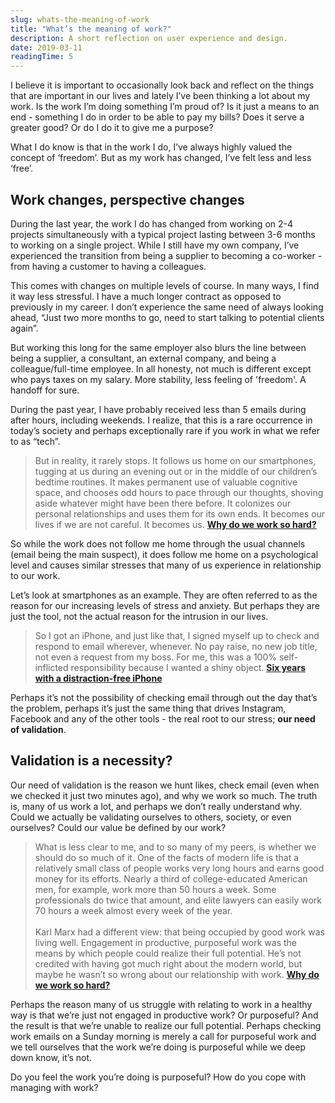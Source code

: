 ```yaml
---
slug: whats-the-meaning-of-work
title: "What’s the meaning of work?"
description: A short reflection on user experience and design.
date: 2019-03-11
readingTime: 5
---
```


I believe it is important to occasionally look back and reflect on the things that are important in our lives and lately I’ve been thinking a lot about my work. Is the work I’m doing something I’m proud of? Is it just a means to an end - something I do in order to be able to pay my bills? Does it serve a greater good? Or do I do it to give me a purpose?

What I do know is that in the work I do, I’ve always highly valued the concept of ‘freedom’. But as my work has changed, I’ve felt less and less ‘free’.

## Work changes, perspective changes

During the last year, the work I do has changed from working on 2-4 projects simultaneously with a typical project lasting between 3-6 months to working on a single project. While I still have my own company, I’ve experienced the transition from being a supplier to becoming a co-worker - from having a customer to having a colleagues.

This comes with changes on multiple levels of course. In many ways, I find it way less stressful. I have a much longer contract as opposed to previously in my career. I don’t experience the same need of always looking ahead, “Just two more months to go, need to start talking to potential clients again”.

But working this long for the same employer also blurs the line between being a supplier, a consultant, an external company, and being a colleague/full-time employee. In all honesty, not much is different except who pays taxes on my salary. More stability, less feeling of 'freedom'. A handoff for sure.

During the past year, I have probably received less than 5 emails during after hours, including weekends. I realize, that this is a rare occurrence in today’s society and perhaps exceptionally rare if you work in what we refer to as “tech”.

>But in reality, it rarely stops. It follows us home on our smartphones, tugging at us during an evening out or in the middle of our children’s bedtime routines. It makes permanent use of valuable cognitive space, and chooses odd hours to pace through our thoughts, shoving aside whatever might have been there before. It colonizes our personal relationships and uses them for its own ends. It becomes our lives if we are not careful. It becomes us. **<a href="https://www.1843magazine.com/features/why-do-we-work-so-hard">Why do we work so hard?</a>**

So while the work does not follow me home through the usual channels (email being the main suspect), it does follow me home on a psychological level and causes similar stresses that many of us experience in relationship to our work.

Let’s look at smartphones as an example. They are often referred to as the reason for our increasing levels of stress and anxiety. But perhaps they are just the tool, not the actual reason for the intrusion in our lives.

>So I got an iPhone, and just like that, I signed myself up to check and respond to email wherever, whenever. No pay raise, no new job title, not even a request from my boss. For me, this was a 100% self-inflicted responsibility because I wanted a shiny object.
**<a href="https://medium.com/s/story/six-years-with-a-distraction-free-iphone-8cf5eb4f97e3">Six years with a distraction-free iPhone</a>**

Perhaps it’s not the possibility of checking email through out the day that’s the problem, perhaps it’s just the same thing that drives Instagram, Facebook and any of the other tools - the real root to our stress; __our need of validation__.

## Validation is a necessity?

Our need of validation is the reason we hunt likes, check email (even when we checked it just two minutes ago), and why we work so much. The truth is, many of us work a lot, and perhaps we don’t really understand why. Could we actually be validating ourselves to others, society, or even ourselves? Could our value be defined by our work?

>What is less clear to me, and to so many of my peers, is whether we should do so much of it. One of the facts of modern life is that a relatively small class of people works very long hours and earns good money for its efforts. Nearly a third of college-educated American men, for example, work more than 50 hours a week. Some professionals do twice that amount, and elite lawyers can easily work 70 hours a week almost every week of the year.<br /><br />
Karl Marx had a different view: that being occupied by good work was living well. Engagement in productive, purposeful work was the means by which people could realize their full potential. He’s not credited with having got much right about the modern world, but maybe he wasn’t so wrong about our relationship with work.
**<a href="https://www.1843magazine.com/features/why-do-we-work-so-hard">Why do we work so hard?</a>**

Perhaps the reason many of us struggle with relating to work in a healthy way is that we’re just not engaged in productive work? Or purposeful? And the result is that we’re unable to realize our full potential. Perhaps checking work emails on a Sunday morning is merely a call for purposeful work and we tell ourselves that the work we’re doing is purposeful while we deep down know, it’s not.

Do you feel the work you’re doing is purposeful? How do you cope with managing with work?